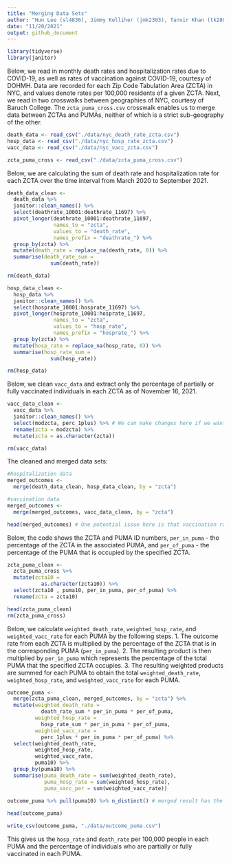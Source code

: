 ```yaml
---
title: "Merging Data Sets"
author: "Hun Lee (sl4836), Jimmy Kelliher (jmk2303), Tanvir Khan (tk2886), Tucker Morgan (tlm2152), Zachary Katz (zak2132)"
date: "11/20/2021"
output: github_document
---
```


```r
library(tidyverse)
library(janitor)
```

Below, we read in monthly death rates and hospitalization rates due to COVID-19, as well as rates of vaccination against COVID-19, courtesy of DOHMH. Data are recorded for each Zip Code Tabulation Area (ZCTA) in NYC, and values denote rates per 100,000 residents of a given ZCTA. Next, we read in two crosswalks between geographies of NYC, courtesy of Baruch College. The `zcta_puma_cross.csv` crosswalk enables us to merge data between ZCTAs and PUMAs, neither of which is a strict sub-geography of the other.

```r
death_data <- read_csv("./data/nyc_death_rate_zcta.csv")
hosp_data <- read_csv("./data/nyc_hosp_rate_zcta.csv")
vacc_data <- read_csv("./data/nyc_vacc_zcta.csv")

zcta_puma_cross <- read_csv("./data/zcta_puma_cross.csv")
```

Below, we are calculating the sum of death rate and hospitalization rate for each ZCTA over the time interval from March 2020 to September 2021.

```r
death_data_clean <-
  death_data %>% 
  janitor::clean_names() %>%
  select(deathrate_10001:deathrate_11697) %>%
  pivot_longer(deathrate_10001:deathrate_11697, 
               names_to = "zcta", 
               values_to = "death_rate", 
               names_prefix = "deathrate_") %>%
  group_by(zcta) %>%
  mutate(death_rate = replace_na(death_rate, 0)) %>% 
  summarise(death_rate_sum = 
              sum(death_rate))

rm(death_data)
```

```r
hosp_data_clean <- 
  hosp_data %>% 
  janitor::clean_names() %>%
  select(hosprate_10001:hosprate_11697) %>%
  pivot_longer(hosprate_10001:hosprate_11697, 
               names_to = "zcta", 
               values_to = "hosp_rate", 
               names_prefix = "hosprate_") %>%
  group_by(zcta) %>%
  mutate(hosp_rate = replace_na(hosp_rate, 0)) %>% 
  summarise(hosp_rate_sum = 
              sum(hosp_rate))

rm(hosp_data)
```

Below, we clean `vacc_data` and extract only the percentage of partially or fully vaccinated individuals in each ZCTA as of November 16, 2021.
```r
vacc_data_clean <- 
  vacc_data %>% 
  janitor::clean_names() %>% 
  select(modzcta, perc_1plus) %>% # We can make changes here if we want to include other variables
  rename(zcta = modzcta) %>% 
  mutate(zcta = as.character(zcta))

rm(vacc_data)
```

The cleaned and merged data sets:
```r
#hospitalization data 
merged_outcomes <- 
  merge(death_data_clean, hosp_data_clean, by = "zcta")

#vaccination data 
merged_outcomes <- 
  merge(merged_outcomes, vacc_data_clean, by = "zcta")

head(merged_outcomes) # One potential issue here is that vaccination rate exceeds 100% in some places
```

Below, the code shows the ZCTA and PUMA ID numbers, `per_in_puma` - the percentage of the ZCTA in the associated PUMA,  and `per_of_puma` - the percentage of the PUMA that is occupied by the specified ZCTA. 
```r
zcta_puma_clean <-
  zcta_puma_cross %>% 
  mutate(zcta10 = 
           as.character(zcta10)) %>%
  select(zcta10 , puma10, per_in_puma, per_of_puma) %>%
  rename(zcta = zcta10) 

head(zcta_puma_clean)
rm(zcta_puma_cross)
```

Below, we calculate `weighted_death_rate`, `weighted_hosp_rate`, and `weighted_vacc_rate` for each PUMA by the following steps. 
  1. The outcome rate from each ZCTA is multiplied by the percentage of the ZCTA that is in the corresponding PUMA (`per_in_puma`).
  2. The resulting product is then multiplied by `per_in_puma` which represents the percentage of the total PUMA that the specified ZCTA occupies.
  3. The resulting weighted products are summed for each PUMA to obtain the total `weighted_death_rate`, `weighted_hosp_rate`, and `weighted_vacc_rate` for each PUMA.

```r
outcome_puma <- 
  merge(zcta_puma_clean, merged_outcomes, by = "zcta") %>%
  mutate(weighted_death_rate =  
           death_rate_sum * per_in_puma * per_of_puma,
         weighted_hosp_rate =
           hosp_rate_sum * per_in_puma * per_of_puma,
         weighted_vacc_rate = 
           perc_1plus * per_in_puma * per_of_puma) %>% 
  select(weighted_death_rate,
         weighted_hosp_rate,
         weighted_vacc_rate,
         puma10) %>%
  group_by(puma10) %>%
  summarise(puma_death_rate = sum(weighted_death_rate),
            puma_hosp_rate = sum(weighted_hosp_rate),
            puma_vacc_per = sum(weighted_vacc_rate)) 
  
outcome_puma %>% pull(puma10) %>% n_distinct() # merged result has the same number of puma as that of original number!

head(outcome_puma)

write_csv(outcome_puma, "./data/outcome_puma.csv")
```

This gives us the `hosp_rate` and `death_rate` per 100,000 people in each PUMA and the percentage of individuals who are partially or fully vaccinated in each PUMA.
